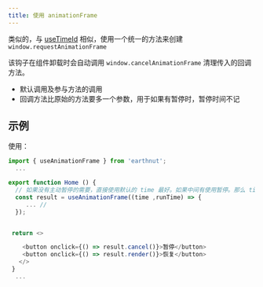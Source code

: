 ```yaml
---
title: 使用 animationFrame
---
```


类似的，与 [useTimeId](./use-time-id) 相似，使用一个统一的方法来创建 `window.requestAnimationFrame`

 
该钩子在组件卸载时会自动调用 `window.cancelAnimationFrame` 清理传入的回调方法。


- 默认调用及参与方法的调用
- 回调方法比原始的方法要多一个参数，用于如果有暂停时，暂停时间不记

## 示例

使用：

```ts
import { useAnimationFrame } from 'earthnut';
  ...

export function Home () {
  // 如果没有主动暂停的需要，直接使用默认的 time 最好。如果中间有使用暂停。那么 time 值是不连贯的，而 runTime 是连贯的
  const result = useAnimationFrame((time ,runTime) => {
     ... //
  });


 return <>

    <button onclick={() => result.cancel()}>暂停</button>
    <button onclick={() => result.render()}>恢复</button>
   </>
 }
  ...

 ```

